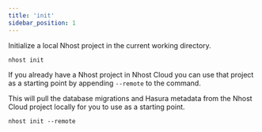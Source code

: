 ```yaml
---
title: 'init'
sidebar_position: 1
---
```


Initialize a local Nhost project in the current working directory.

```
nhost init
```

If you already have a Nhost project in Nhost Cloud you can use that project as a starting point by appending `--remote` to the command.

This will pull the database migrations and Hasura metadata from the Nhost Cloud project locally for you to use as a starting point.

```
nhost init --remote
```
